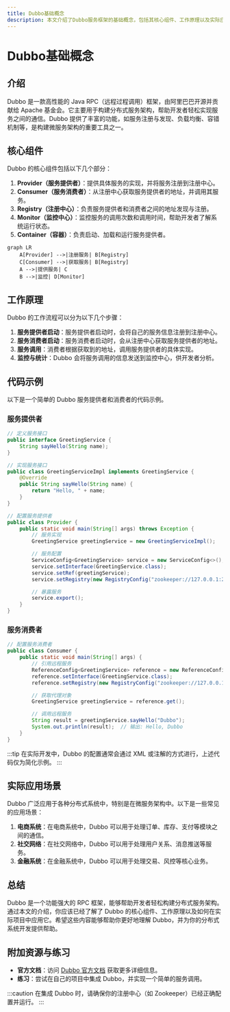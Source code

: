 ```yaml
---
title: Dubbo基础概念
description: 本文介绍了Dubbo服务框架的基础概念，包括其核心组件、工作原理以及实际应用场景，适合初学者快速入门。
---
```


# Dubbo基础概念

## 介绍

Dubbo 是一款高性能的 Java RPC（远程过程调用）框架，由阿里巴巴开源并贡献给 Apache 基金会。它主要用于构建分布式服务架构，帮助开发者轻松实现服务之间的通信。Dubbo 提供了丰富的功能，如服务注册与发现、负载均衡、容错机制等，是构建微服务架构的重要工具之一。

## 核心组件

Dubbo 的核心组件包括以下几个部分：

1. **Provider（服务提供者）**：提供具体服务的实现，并将服务注册到注册中心。
2. **Consumer（服务消费者）**：从注册中心获取服务提供者的地址，并调用其服务。
3. **Registry（注册中心）**：负责服务提供者和消费者之间的地址发现与注册。
4. **Monitor（监控中心）**：监控服务的调用次数和调用时间，帮助开发者了解系统运行状态。
5. **Container（容器）**：负责启动、加载和运行服务提供者。

```mermaid
graph LR
    A[Provider] -->|注册服务| B[Registry]
    C[Consumer] -->|获取服务| B[Registry]
    A -->|提供服务| C
    B -->|监控| D[Monitor]
```

## 工作原理

Dubbo 的工作流程可以分为以下几个步骤：

1. **服务提供者启动**：服务提供者启动时，会将自己的服务信息注册到注册中心。
2. **服务消费者启动**：服务消费者启动时，会从注册中心获取服务提供者的地址。
3. **服务调用**：消费者根据获取到的地址，调用服务提供者的具体实现。
4. **监控与统计**：Dubbo 会将服务调用的信息发送到监控中心，供开发者分析。

## 代码示例

以下是一个简单的 Dubbo 服务提供者和消费者的代码示例。

### 服务提供者

```java
// 定义服务接口
public interface GreetingService {
    String sayHello(String name);
}

// 实现服务接口
public class GreetingServiceImpl implements GreetingService {
    @Override
    public String sayHello(String name) {
        return "Hello, " + name;
    }
}

// 配置服务提供者
public class Provider {
    public static void main(String[] args) throws Exception {
        // 服务实现
        GreetingService greetingService = new GreetingServiceImpl();

        // 服务配置
        ServiceConfig<GreetingService> service = new ServiceConfig<>();
        service.setInterface(GreetingService.class);
        service.setRef(greetingService);
        service.setRegistry(new RegistryConfig("zookeeper://127.0.0.1:2181"));

        // 暴露服务
        service.export();
    }
}
```

### 服务消费者

```java
// 配置服务消费者
public class Consumer {
    public static void main(String[] args) {
        // 引用远程服务
        ReferenceConfig<GreetingService> reference = new ReferenceConfig<>();
        reference.setInterface(GreetingService.class);
        reference.setRegistry(new RegistryConfig("zookeeper://127.0.0.1:2181"));

        // 获取代理对象
        GreetingService greetingService = reference.get();

        // 调用远程服务
        String result = greetingService.sayHello("Dubbo");
        System.out.println(result);  // 输出: Hello, Dubbo
    }
}
```

:::tip
在实际开发中，Dubbo 的配置通常会通过 XML 或注解的方式进行，上述代码仅为简化示例。
:::

## 实际应用场景

Dubbo 广泛应用于各种分布式系统中，特别是在微服务架构中。以下是一些常见的应用场景：

1. **电商系统**：在电商系统中，Dubbo 可以用于处理订单、库存、支付等模块之间的通信。
2. **社交网络**：在社交网络中，Dubbo 可以用于处理用户关系、消息推送等服务。
3. **金融系统**：在金融系统中，Dubbo 可以用于处理交易、风控等核心业务。

## 总结

Dubbo 是一个功能强大的 RPC 框架，能够帮助开发者轻松构建分布式服务架构。通过本文的介绍，你应该已经了解了 Dubbo 的核心组件、工作原理以及如何在实际项目中应用它。希望这些内容能够帮助你更好地理解 Dubbo，并为你的分布式系统开发提供帮助。

## 附加资源与练习

- **官方文档**：访问 [Dubbo 官方文档](https://dubbo.apache.org/zh/docs/) 获取更多详细信息。
- **练习**：尝试在自己的项目中集成 Dubbo，并实现一个简单的服务调用。

:::caution
在集成 Dubbo 时，请确保你的注册中心（如 Zookeeper）已经正确配置并运行。
:::
